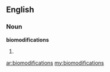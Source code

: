 ==English==

===Noun===
'''biomodifications'''

# {{plural of|[[biomodification]]}}

[[ar:biomodifications]]
[[my:biomodifications]]
